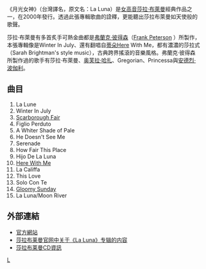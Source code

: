 {{Infobox Single 
| Name           = La Luna月光女神
| Cover          = <!-- 檔案不存在 http://www.amazon.com/gp/customer-media/product-gallery/B00004UDNP/ref=cm_ciu_pdp_images_0?ie=UTF8&index=0 -->
| Cover size     = 
| Border         = 
| Caption        = 
| Artist         = [[莎拉·布莱曼|莎拉·布莱曼]]
| Album          = La Luna
| A-side         = 
| B-side         = 
| Released       =2000年
| Format         = CD
| Recorded       = 
| Genre          = New Age
| Length         = 
| Label          = Angel Records
| Producer       = [[弗蘭克·彼得森|弗蘭克·彼得森]]
| Audio sample?  =
| Certification  = 
| Chronology     = [[莎拉·布莱曼|莎拉·布莱曼]]
}}

《月光女神》（台灣譯名，原文名：La Luna）是[[女高音|女高音]][[莎拉·布萊曼|莎拉·布萊曼]]經典作品之一，在2000年發行。透過此張專輯歌曲的詮釋，更能聽出莎拉布萊曼如天使般的歌聲。

莎拉·布萊曼有多首炙手可熱金曲都是[[弗蘭克·彼得森|弗蘭克·彼得森]]（[http://en.wikipedia.org/wiki/Frank_Peterson Frank Peterson] {{Wayback|url=http://en.wikipedia.org/wiki/Frank_Peterson |date=20210218054141 }}）所製作，本張專輯像是Winter In July、還有翻唱自[[蒂朵|蒂朵]]Here With Me，都有濃濃的莎拉式（Sarah Brightman's style music），古典跨界搖滾的音樂風格。弗蘭克·彼得森所製作過的歌手有莎拉·布萊曼、[[奥芙拉·哈扎|奥芙拉·哈扎]]、Gregorian、Princessa與[[安德烈·波伽利|安德烈·波伽利]]。

==曲目==
# La Lune
# Winter In July
# [[斯卡伯勒集市_(民歌)|Scarborough Fair]]
# Figlio Perduto
# A Whiter Shade of Pale
# He Doesn't See Me
# Serenade
# How Fair This Place
# Hijo De La Luna
# [[Here_With_Me|Here With Me]]
# La Califfa
# This Love
# Solo Con Te
# [[憂鬱的星期天|Gloomy Sunday]]
# La Luna/Moon River

==外部連結==
<!-- 维基百科不是网页收集处，非官方成立的歌迷/影迷/支持者/后援会网站、网页、部落格、论坛等的连结，以及YouTube、Google Video之类的影像连结并不适合放在维基百科条目里，请参考「Wikipedia:不适合维基百科的文章」。-->
{{commonscat|Sarah Brightman}}
*[http://www.sarah-brightman.com/ 官方網站]
*[https://web.archive.org/web/20080304114733/http://www.sarah-brightman.com/new_albums.html 莎拉布莱曼官网中关于《La Luna》专辑的内容]
*[http://www.amazon.com/exec/obidos/ASIN/B00004UDNP/fpweb-2 莎拉布莱曼CD資訊]

[[Category:2000年音乐专辑|L]]